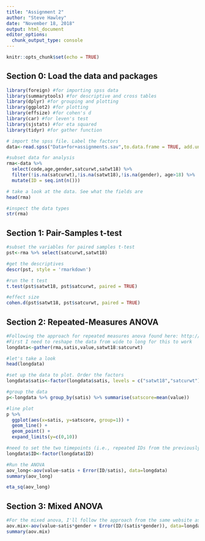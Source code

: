 ```yaml
---
title: "Assignment 2"
author: "Steve Hawley"
date: "November 18, 2018"
output: html_document
editor_options: 
  chunk_output_type: console
---
```


```r
knitr::opts_chunk$set(echo = TRUE)
```

## Section 0: Load the data and packages

```r
library(foreign) #for importing spss data
library(summarytools) #for descriptive and cross tables
library(dplyr) #for grouping and plotting
library(ggplot2) #for plotting
library(effsize) #for cohen's d
library(car) #for leven's test
library(sjstats) #for eta squared
library(tidyr) #for gather function

# import the spss file. Label the factors
data<-read.spss("Data+for+assignments.sav",to.data.frame = TRUE, add.undeclared.levels = "no")

#subset data for analysis
rma<-data %>% 
  select(code,age,gender,satcurwt,satwt18) %>% 
  filter(!is.na(satcurwt),!is.na(satwt18),!is.na(gender), age>18) %>% 
  mutate(ID = seq.int(n()))

# take a look at the data. See what the fields are
head(rma)

#inspect the data types
str(rma)


```

## Section 1: Pair-Samples t-test 



```r

#subset the variables for paired samples t-test
pst<-rma %>% select(satcurwt,satwt18)

#get the descriptives
descr(pst, style = 'rmarkdown')

#run the t test
t.test(pst$satwt18, pst$satcurwt, paired = TRUE)

#effect size
cohen.d(pst$satwt18, pst$satcurwt, paired = TRUE)

```

## Section 2: Repeated-Measures ANOVA



```r

#Following the approach for repeated measures anova found here: http://www.cookbook-r.com/Statistical_analysis/ANOVA/#anovas-with-within-subjects-variables
#First I need to reshape the data from wide to long for this to work
longdata<-gather(rma,satis,value,satwt18:satcurwt)

#let's take a look
head(longdata)

#set up the data to plot. Order the factors
longdata$satis<-factor(longdata$satis, levels = c("satwt18","satcurwt"))

#group the data
p<-longdata %>% group_by(satis) %>% summarise(satscore=mean(value))

#line plot
p %>%
  ggplot(aes(x=satis, y=satscore, group=1)) +
  geom_line() +
  geom_point() +
  expand_limits(y=c(0,10))

#need to set the two timepoints (i.e., repeated IDs from the previously wide variables) as factors
longdata$ID<-factor(longdata$ID)

#Run the ANOVA
aov_long<-aov(value~satis + Error(ID/satis), data=longdata)
summary(aov_long)

eta_sq(aov_long)

```

## Section 3: Mixed ANOVA



```r

#For the mixed anova, I'll follow the approach from the same website as the previous section: http://www.cookbook-r.com/Statistical_analysis/ANOVA/#mixed-design-anova
aov.mix<-aov(value~satis*gender + Error(ID/(satis*gender)), data=longdata)
summary(aov.mix)

```
